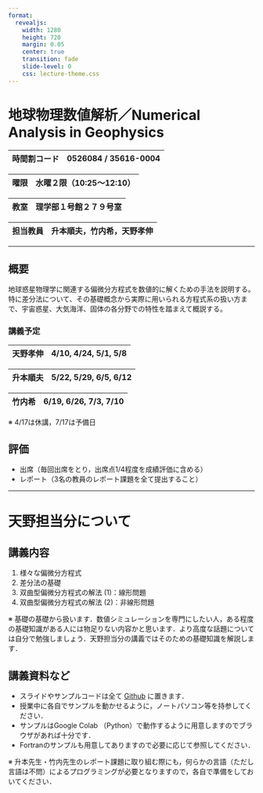 ```yaml
---
format:
  revealjs:
    width: 1280
    height: 720
    margin: 0.05
    center: true
    transition: fade
    slide-level: 0
    css: lecture-theme.css
---
```


# 地球物理数値解析／Numerical Analysis in Geophysics {.center}

時間割コード	  | 0526084 / 35616-0004
----------------|-----------------------------

曜限            | 水曜２限（10:25〜12:10）
----------------|-----------------------------

教室            | 理学部１号館２７９号室
----------------|-----------------------------

担当教員        | 升本順夫，竹内希，天野孝伸
----------------|-----------------------------

---

## 概要
地球惑星物理学に関連する偏微分方程式を数値的に解くための手法を説明する。特に差分法について、その基礎概念から実際に用いられる方程式系の扱い方まで、宇宙惑星、大気海洋、固体の各分野での特性を踏まえて概説する。

### 講義予定
天野孝伸        | 4/10, 4/24, 5/1, 5/8
----------------|-------------------------

升本順夫        | 5/22, 5/29, 6/5, 6/12
----------------|-------------------------

竹内希          | 6/19, 6/26, 7/3, 7/10
----------------|-------------------------

※ 4/17は休講，7/17は予備日

## 評価
- 出席（毎回出席をとり，出席点1/4程度を成績評価に含める）
- レポート（3名の教員のレポート課題を全て提出すること）

---

# 天野担当分について

## 講義内容
1. 様々な偏微分方程式
1. 差分法の基礎
1. 双曲型偏微分方程式の解法 (1)：線形問題
1. 双曲型偏微分方程式の解法 (2)：非線形問題

※ 基礎の基礎から扱います．数値シミュレーションを専門にしたい人，ある程度の基礎知識がある人には物足りない内容かと思います．より高度な話題については自分で勉強しましょう．天野担当分の講義ではそのための基礎知識を解説します．

## 講義資料など
- スライドやサンプルコードは全て [Github](https://github.com/amanotk/numerical-geophysics) に置きます．
- 授業中に各自でサンプルを動かせるように，ノートパソコン等を持参してください．
- サンプルはGoogle Colab （Python）で動作するように用意しますのでブラウザがあれば十分です．
- Fortranのサンプルも用意してありますので必要に応じて参照してください．

※ 升本先生・竹内先生のレポート課題に取り組む際にも，何らかの言語（ただし言語は不問）によるプログラミングが必要となりますので，各自で準備をしておいてください．

